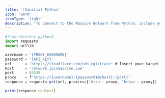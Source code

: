 ```yaml
---
title: '(Vanilla) Python'
icon: 'worm'
iconType: 'light'
description: 'To connect to the Massive Network from Python, include your encoded credentials in the proxy address (this usage doesn’t risk leaking your API token to a shared history file per the caveat for Curl):'
---
```


```javascript
#!/usr/bin/env python3
import requests
import urllib

username = '{PROXY_USERNAME}'
password = '{API_KEY}'
url      = 'https://cloudflare.com/cdn-cgi/trace' # Insert your target URL here
host     = 'network.joinmassive.com'
port     = 65535
proxy    = f'https://{username}:{password}@{host}:{port}'
response = requests.get(url, proxies={'http': proxy, 'https': proxy})

print(response.content)
```